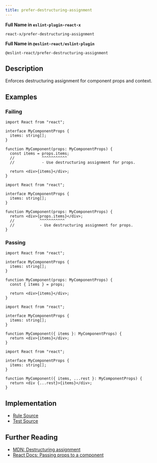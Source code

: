 ```yaml
---
title: prefer-destructuring-assignment
---
```


**Full Name in `eslint-plugin-react-x`**

```plain copy
react-x/prefer-destructuring-assignment
```

**Full Name in `@eslint-react/eslint-plugin`**

```plain copy
@eslint-react/prefer-destructuring-assignment
```

## Description

Enforces destructuring assignment for component props and context.

## Examples

### Failing

```tsx
import React from "react";

interface MyComponentProps {
  items: string[];
}

function MyComponent(props: MyComponentProps) {
  const items = props.items;
  //            ^^^^^^^^^^^
  //            - Use destructuring assignment for props.

  return <div>{items}</div>;
}
```

```tsx
import React from "react";

interface MyComponentProps {
  items: string[];
}

function MyComponent(props: MyComponentProps) {
  return <div>{props.items}</div>;
  //           ^^^^^^^^^^^
  //           - Use destructuring assignment for props.
}
```

### Passing

```tsx
import React from "react";

interface MyComponentProps {
  items: string[];
}

function MyComponent(props: MyComponentProps) {
  const { items } = props;

  return <div>{items}</div>;
}
```

```tsx
import React from "react";

interface MyComponentProps {
  items: string[];
}

function MyComponent({ items }: MyComponentProps) {
  return <div>{items}</div>;
}
```

```tsx
import React from "react";

interface MyComponentProps {
  items: string[];
}

function MyComponent({ items, ...rest }: MyComponentProps) {
  return <div {...rest}>{items}</div>;
}
```

## Implementation

- [Rule Source](https://github.com/Rel1cx/eslint-react/tree/main/packages/plugins/eslint-plugin-react-x/src/rules/prefer-destructuring-assignment.ts)
- [Test Source](https://github.com/Rel1cx/eslint-react/tree/main/packages/plugins/eslint-plugin-react-x/src/rules/prefer-destructuring-assignment.spec.ts)

## Further Reading

- [MDN: Destructuring assignment](https://developer.mozilla.org/en-US/docs/Web/JavaScript/Reference/Operators/Destructuring_assignment)
- [React Docs: Passing props to a component](https://react.dev/learn/passing-props-to-a-component#step-2-read-props-inside-the-child-component)
